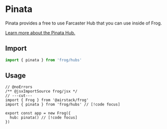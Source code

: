 # Pinata

Pinata provides a free to use Farcaster Hub that you can use inside of Frog.

[Learn more about the Pinata Hub.](https://docs.pinata.cloud/farcaster/hubs)

## Import

```ts twoslash
import { pinata } from 'frog/hubs'
```

## Usage

```tsx twoslash
// @noErrors
/** @jsxImportSource frog/jsx */
// ---cut---
import { Frog } from '@airstack/frog'
import { pinata } from 'frog/hubs' // [!code focus]
 
export const app = new Frog({
  hub: pinata() // [!code focus]
})
```
